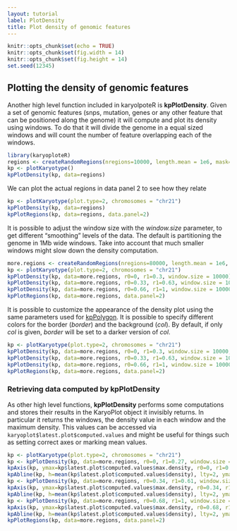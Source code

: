 ```yaml
---
layout: tutorial
label: PlotDensity
title: Plot density of genomic features
---
```



```r
knitr::opts_chunk$set(echo = TRUE)
knitr::opts_chunk$set(fig.width = 14)
knitr::opts_chunk$set(fig.height = 14)
set.seed(12345)
```

## Plotting the density of genomic features

Another high level function included in karyolpoteR is **kpPlotDensity**. Given 
a set of genomic features (snps, mutation, genes or any other feature that can
be positioned along the genome) it will compute and plot its density using 
windows. To do that it will divide the genome in a equal sized windows and 
will count the number of feature overlapping each of the windows.


```r
library(karyoploteR)
regions <- createRandomRegions(nregions=10000, length.mean = 1e6, mask=NA)
kp <- plotKaryotype()
kpPlotDensity(kp, data=regions)
```

We can plot the actual regions in data panel 2 to see how they relate

```r
kp <- plotKaryotype(plot.type=2, chromosomes = "chr21")
kpPlotDensity(kp, data=regions)
kpPlotRegions(kp, data=regions, data.panel=2)
```

It is possible to adjust the window size with the _window.size_ parameter, to 
get different "smoothing" levels of the data. The default is partitioning the
genome in 1Mb wide windows. Take into account that much smaller windows might slow
down the density computation.

```r
more.regions <- createRandomRegions(nregions=80000, length.mean = 1e6, mask=NA)
kp <- plotKaryotype(plot.type=2, chromosomes = "chr21")
kpPlotDensity(kp, data=more.regions, r0=0, r1=0.3, window.size = 10000)
kpPlotDensity(kp, data=more.regions, r0=0.33, r1=0.63, window.size = 100000)
kpPlotDensity(kp, data=more.regions, r0=0.66, r1=1, window.size = 1000000)
kpPlotRegions(kp, data=more.regions, data.panel=2)
```

It is possible to customize the appearance of the density plot using the same 
parameters used for 
[kpPolygon]({{ site.baseurl }}{% link Tutorial/Polygon/Polygon.md %}).
It is possible to specify different colors for the border (_border_) and the 
background (_col_). By default, if only _col_ is given, _border_ will be set to 
a darker version of _col_.

```r
kp <- plotKaryotype(plot.type=2, chromosomes = "chr21")
kpPlotDensity(kp, data=more.regions, r0=0, r1=0.3, window.size = 10000, border="blue", col="orchid")
kpPlotDensity(kp, data=more.regions, r0=0.33, r1=0.63, window.size = 100000, border="blue")
kpPlotDensity(kp, data=more.regions, r0=0.66, r1=1, window.size = 1000000, col="orchid")
kpPlotRegions(kp, data=more.regions, data.panel=2)
```

### Retrieving data computed by kpPlotDensity

As other high level functions, **kpPlotDensity** performs some computations
and stores their results in the KaryoPlot object it invisibly returns. In
particular it returns the windows, the density value in each window and the
maximum density. This values can be accessed via 
`karyoplot$latest.plot$computed.values` and might be useful for things such as 
setting correct axes or marking mean values.

```r
kp <- plotKaryotype(plot.type=2, chromosomes = "chr21")
kp <- kpPlotDensity(kp, data=more.regions, r0=0, r1=0.27, window.size = 10000, border="blue", col="orchid")
kpAxis(kp, ymax=kp$latest.plot$computed.values$max.density, r0=0, r1=0.27, cex=0.8)
kpAbline(kp, h=mean(kp$latest.plot$computed.values$density), lty=2, ymax=kp$latest.plot$computed.values$max.density, r0=0, r1=0.27)
kp <- kpPlotDensity(kp, data=more.regions, r0=0.34, r1=0.61, window.size = 100000, border="blue")
kpAxis(kp, ymax=kp$latest.plot$computed.values$max.density, r0=0.34, r1=0.61, cex=0.8)
kpAbline(kp, h=mean(kp$latest.plot$computed.values$density), lty=2, ymax=kp$latest.plot$computed.values$max.density, r0=0.34, r1=0.61)
kp <- kpPlotDensity(kp, data=more.regions, r0=0.68, r1=1, window.size = 1000000, col="orchid")
kpAxis(kp, ymax=kp$latest.plot$computed.values$max.density, r0=0.68, r1=1, cex=0.8)
kpAbline(kp, h=mean(kp$latest.plot$computed.values$density), lty=2, ymax=kp$latest.plot$computed.values$max.density, r0=0.68, r1=1)
kpPlotRegions(kp, data=more.regions, data.panel=2)
```
